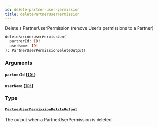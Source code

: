 ```yaml
---
id: delete-partner-user-permission
title: deletePartnerUserPermission
---
```


Delete a PartnerUserPermission (remove User's permissions to a Partner)

```graphql
deletePartnerUserPermission(
  partnerId: ID!
  userName: ID!
): PartnerUserPermissionDeleteOutput!

```

### Arguments

#### `partnerId` ([`ID!`](/developers/shared-apis/adminidentity-api/graphql/reference/scalars/id))

#### `userName` ([`ID!`](/developers/shared-apis/adminidentity-api/graphql/reference/scalars/id))

### Type

#### [`PartnerUserPermissionDeleteOutput`](/developers/shared-apis/adminidentity-api/graphql/reference/objects/partner-user-permission-delete-output)

The output when a PartnerUserPermission is deleted

